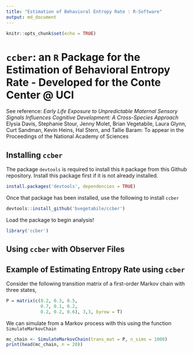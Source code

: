 ```yaml
---
title: "Estimation of Behavioral Entropy Rate : R-Software"
output: md_document
---
```


```r
knitr::opts_chunk$set(echo = TRUE)
```

# $\texttt{ccber}$: an `R` Package for the Estimation of Behavioral Entropy Rate - Developed for the Conte Center @ UCI

See reference: _Early Life Exposure to Unpredictable Maternal Sensory Signals Influences Cognitive Development: A Cross-Species Approach_ Elysia Davis, Stephanie Stour, Jenny Molet, Brian Vegetabile, Laura Glynn, Curt Sandman, Kevin Heins, Hal Stern, and Tallie Baram: To appear in the Proceedings of the National Academy of Sciences

## Installing `ccber`

The package `devtools` is required to install this `R` package from this Github repository.  Install this package first if it is not already installed.

```r
install.packages('devtools', dependencies = TRUE)
```

Once that package has been installed, use the following to install `ccber`

```r
devtools::install_github('bvegetabile/ccber')
```

Load the package to begin analysis!

```r
library('ccber')
```

## Using `ccber` with Observer Files



## Example of Estimating Entropy Rate using `ccber`

Consider the following transition matrix of a first-order Markov chain with three states,

```r
P = matrix(c(0.2, 0.3, 0.5, 
             0.7, 0.1, 0.2,
             0.2, 0.2, 0.6), 3,3, byrow = T)
```

We can simulate from a Markov process with this using the function `SimulateMarkovChain`

```r
mc_chain <- SimulateMarkovChain(trans_mat = P, n_sims = 1000)
print(head(mc_chain, n = 20))
```
